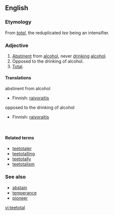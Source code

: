 ==English==

===Etymology===
From ''[[total]]'', the reduplicated ''tee'' being an intensifier.

===Adjective===
{{en-adj}}
# [[abstinent|Abstinent]] from [[alcohol]], never [[drink]]ing [[alcohol]].
# Opposed to the drinking of alcohol.
# [[total|Total]].

====Translations====
;abstinent from alcohol
{{top}}
*Finnish: [[raivoraitis]]
{{mid}}
{{bottom}}

;opposed to the drinking of alcohol
{{top}}
*Finnish: [[raivoraitis]]
{{mid}}
{{bottom}}

{{trans-top|total}}
&nbsp;
{{trans-mid}}
{{trans-bottom}}

====Related terms====
*[[teetotaler]]
*[[teetotalling]]
*[[teetotally]]
*[[teetotalism]]

===See also===
*[[abstain]]
*[[temperance]]
*[[pioneer]]

[[vi:teetotal]]